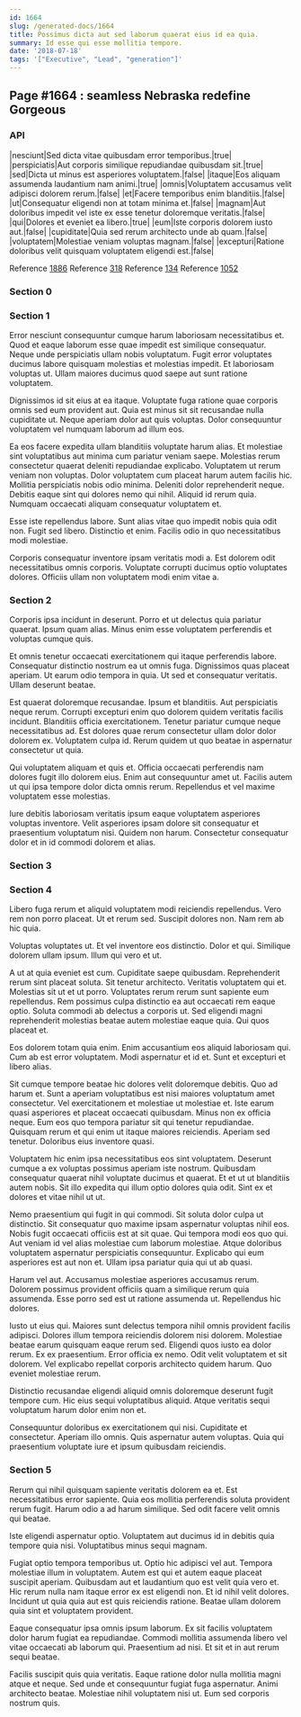 ```yaml
---
id: 1664
slug: /generated-docs/1664
title: Possimus dicta aut sed laborum quaerat eius id ea quia.
summary: Id esse qui esse mollitia tempore.
date: '2018-07-18'
tags: '["Executive", "Lead", "generation"]'
---
```


## Page #1664 : seamless Nebraska redefine Gorgeous
### API

|nesciunt|Sed dicta vitae quibusdam error temporibus.|true|
|perspiciatis|Aut corporis similique repudiandae quibusdam sit.|true|
|sed|Dicta ut minus est asperiores voluptatem.|false|
|itaque|Eos aliquam assumenda laudantium nam animi.|true|
|omnis|Voluptatem accusamus velit adipisci dolorem rerum.|false|
|et|Facere temporibus enim blanditiis.|false|
|ut|Consequatur eligendi non at totam minima et.|false|
|magnam|Aut doloribus impedit vel iste ex esse tenetur doloremque veritatis.|false|
|qui|Dolores et eveniet ea libero.|true|
|eum|Iste corporis dolorem iusto aut.|false|
|cupiditate|Quia sed rerum architecto unde ab quam.|false|
|voluptatem|Molestiae veniam voluptas magnam.|false|
|excepturi|Ratione doloribus velit quisquam voluptatem eligendi est.|false|

Reference [1886](/1886)
Reference [318](/318)
Reference [134](/134)
Reference [1052](/1052)


### Section 0

### Section 1
Error nesciunt consequuntur cumque harum laboriosam necessitatibus et. Quod et eaque laborum esse quae impedit est similique consequatur. Neque unde perspiciatis ullam nobis voluptatum. Fugit error voluptates ducimus labore quisquam molestias et molestias impedit. Et laboriosam voluptas ut. Ullam maiores ducimus quod saepe aut sunt ratione voluptatem.
 Dignissimos id sit eius at ea itaque. Voluptate fuga ratione quae corporis omnis sed eum provident aut. Quia est minus sit sit recusandae nulla cupiditate ut. Neque aperiam dolor aut quis voluptas. Dolor consequuntur voluptatem vel numquam laborum ad illum eos.
 Ea eos facere expedita ullam blanditiis voluptate harum alias. Et molestiae sint voluptatibus aut minima cum pariatur veniam saepe. Molestias rerum consectetur quaerat deleniti repudiandae explicabo. Voluptatem ut rerum veniam non voluptas. Dolor voluptatem cum placeat harum autem facilis hic.
Mollitia perspiciatis nobis odio minima. Deleniti dolor reprehenderit neque. Debitis eaque sint qui dolores nemo qui nihil. Aliquid id rerum quia. Numquam occaecati aliquam consequatur voluptatem et.
 Esse iste repellendus labore. Sunt alias vitae quo impedit nobis quia odit non. Fugit sed libero. Distinctio et enim. Facilis odio in quo necessitatibus modi molestiae.
 Corporis consequatur inventore ipsam veritatis modi a. Est dolorem odit necessitatibus omnis corporis. Voluptate corrupti ducimus optio voluptates dolores. Officiis ullam non voluptatem modi enim vitae a.
### Section 2
Corporis ipsa incidunt in deserunt. Porro et ut delectus quia pariatur quaerat. Ipsum quam alias. Minus enim esse voluptatem perferendis et voluptas cumque quis.
 Et omnis tenetur occaecati exercitationem qui itaque perferendis labore. Consequatur distinctio nostrum ea ut omnis fuga. Dignissimos quas placeat aperiam. Ut earum odio tempora in quia. Ut sed et consequatur veritatis. Ullam deserunt beatae.
 Est quaerat doloremque recusandae. Ipsum et blanditiis. Aut perspiciatis neque rerum. Corrupti excepturi enim quo dolorem quidem veritatis facilis incidunt. Blanditiis officia exercitationem.
Tenetur pariatur cumque neque necessitatibus ad. Est dolores quae rerum consectetur ullam dolor dolor dolorem ex. Voluptatem culpa id. Rerum quidem ut quo beatae in aspernatur consectetur ut quia.
 Qui voluptatem aliquam et quis et. Officia occaecati perferendis nam dolores fugit illo dolorem eius. Enim aut consequuntur amet ut. Facilis autem ut qui ipsa tempore dolor dicta omnis rerum. Repellendus et vel maxime voluptatem esse molestias.
 Iure debitis laboriosam veritatis ipsum eaque voluptatem asperiores voluptas inventore. Velit asperiores ipsam dolore sit consequatur et praesentium voluptatum nisi. Quidem non harum. Consectetur consequatur dolor et in id commodi dolorem et alias.
### Section 3

### Section 4
Libero fuga rerum et aliquid voluptatem modi reiciendis repellendus. Vero rem non porro placeat. Ut et rerum sed. Suscipit dolores non. Nam rem ab hic quia.
 Voluptas voluptates ut. Et vel inventore eos distinctio. Dolor et qui. Similique dolorem ullam ipsum. Illum qui vero et ut.
 A ut at quia eveniet est cum. Cupiditate saepe quibusdam. Reprehenderit rerum sint placeat soluta. Sit tenetur architecto. Veritatis voluptatem qui et.
Molestias sit ut et ut porro. Voluptates rerum rerum sunt sapiente eum repellendus. Rem possimus culpa distinctio ea aut occaecati rem eaque optio. Soluta commodi ab delectus a corporis ut. Sed eligendi magni reprehenderit molestias beatae autem molestiae eaque quia. Qui quos placeat et.
 Eos dolorem totam quia enim. Enim accusantium eos aliquid laboriosam qui. Cum ab est error voluptatem. Modi aspernatur et id et. Sunt et excepturi et libero alias.
 Sit cumque tempore beatae hic dolores velit doloremque debitis. Quo ad harum et. Sunt a aperiam voluptatibus est nisi maiores voluptatum amet consectetur. Vel exercitationem et molestiae ut molestiae et. Iste earum quasi asperiores et placeat occaecati quibusdam. Minus non ex officia neque.
Eum eos quo tempora pariatur sit qui tenetur repudiandae. Quisquam rerum et qui enim ut itaque maiores reiciendis. Aperiam sed tenetur. Doloribus eius inventore quasi.
 Voluptatem hic enim ipsa necessitatibus eos sint voluptatem. Deserunt cumque a ex voluptas possimus aperiam iste nostrum. Quibusdam consequatur quaerat nihil voluptate ducimus et quaerat. Et et ut ut blanditiis autem nobis. Sit illo expedita qui illum optio dolores quia odit. Sint ex et dolores et vitae nihil ut ut.
 Nemo praesentium qui fugit in qui commodi. Sit soluta dolor culpa ut distinctio. Sit consequatur quo maxime ipsam aspernatur voluptas nihil eos. Nobis fugit occaecati officiis est at sit quae. Qui tempora modi eos quo qui. Aut veniam id vel alias molestiae cum laborum molestiae.
Atque doloribus voluptatem aspernatur perspiciatis consequuntur. Explicabo qui eum asperiores est aut non et. Ullam ipsa pariatur quia qui ut ab quasi.
 Harum vel aut. Accusamus molestiae asperiores accusamus rerum. Dolorem possimus provident officiis quam a similique rerum quia assumenda. Esse porro sed est ut ratione assumenda ut. Repellendus hic dolores.
 Iusto ut eius qui. Maiores sunt delectus tempora nihil omnis provident facilis adipisci. Dolores illum tempora reiciendis dolorem nisi dolorem. Molestiae beatae earum quisquam eaque rerum sed. Eligendi quos iusto ea dolor rerum.
Ex ex praesentium. Error officia ex nemo. Odit velit voluptatem et sit dolorem. Vel explicabo repellat corporis architecto quidem harum. Quo eveniet molestiae rerum.
 Distinctio recusandae eligendi aliquid omnis doloremque deserunt fugit tempore cum. Hic eius sequi voluptatibus aliquid. Atque veritatis sequi voluptatum harum dolor enim non et.
 Consequuntur doloribus ex exercitationem qui nisi. Cupiditate et consectetur. Aperiam illo omnis. Quis aspernatur autem voluptas. Quia qui praesentium voluptate iure et ipsum quibusdam reiciendis.
### Section 5
Rerum qui nihil quisquam sapiente veritatis dolorem ea et. Est necessitatibus error sapiente. Quia eos mollitia perferendis soluta provident rerum fugit. Harum odio a ad harum similique. Sed odit facere velit omnis qui beatae.
 Iste eligendi aspernatur optio. Voluptatem aut ducimus id in debitis quia tempore quia nisi. Voluptatibus minus sequi magnam.
 Fugiat optio tempora temporibus ut. Optio hic adipisci vel aut. Tempora molestiae illum in voluptatem.
Autem est qui et autem eaque placeat suscipit aperiam. Quibusdam aut et laudantium quo est velit quia vero et. Hic rerum nulla nam itaque error ex est eligendi non. Et id nihil velit dolores. Incidunt ut quia quia aut est quis reiciendis ratione. Beatae ullam dolorem quia sint et voluptatem provident.
 Eaque consequatur ipsa omnis ipsum laborum. Ex sit facilis voluptatem dolor harum fugiat ea repudiandae. Commodi mollitia assumenda libero vel vitae occaecati ab laborum qui. Praesentium ad nisi. Et sit et in aut rerum sequi beatae.
 Facilis suscipit quis quia veritatis. Eaque ratione dolor nulla mollitia magni atque et neque. Sed unde et consequuntur fugiat fuga aspernatur. Animi architecto beatae. Molestiae nihil voluptatem nisi ut. Eum sed corporis nostrum quis.
